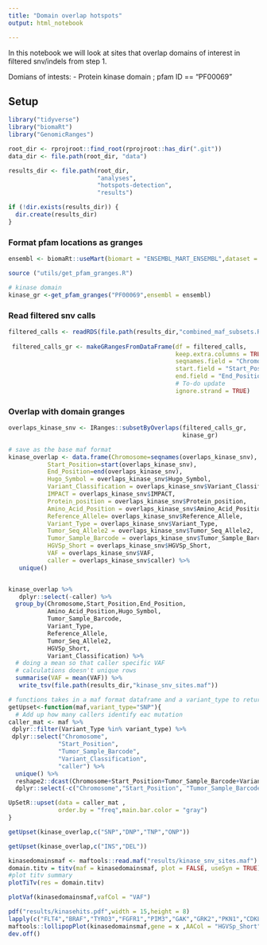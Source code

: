```yaml
---
title: "Domain overlap hotspots"
output: html_notebook

---
```


In this notebook we will look at sites that overlap domains of interest in filtered snv/indels from step 1.

Domians of intests:
- Protein kinase domain ; pfam ID == "PF00069"


## Setup
```r
library("tidyverse")
library("biomaRt")
library("GenomicRanges")

root_dir <- rprojroot::find_root(rprojroot::has_dir(".git"))
data_dir <- file.path(root_dir, "data")

results_dir <- file.path(root_dir,
                         "analyses",
                         "hotspots-detection",
                         "results")

if (!dir.exists(results_dir)) {
  dir.create(results_dir)
}

```

### Format pfam locations as granges
```r
ensembl <- biomaRt::useMart(biomart = "ENSEMBL_MART_ENSEMBL",dataset = "hsapiens_gene_ensembl",host="ensembl.org")

source ("utils/get_pfam_granges.R")

# kinase domain 
kinase_gr <-get_pfam_granges("PF00069",ensembl = ensembl)

```

### Read filtered snv calls
```r
filtered_calls <- readRDS(file.path(results_dir,"combined_maf_subsets.RDS")) 
 
 filtered_calls_gr <- makeGRangesFromDataFrame(df = filtered_calls,
                                               keep.extra.columns = TRUE,
                                               seqnames.field = "Chromosome",
                                               start.field = "Start_Position",
                                               end.field = "End_Position",
                                               # To-do update
                                               ignore.strand = TRUE)

```


### Overlap with domain granges 
```r
overlaps_kinase_snv <- IRanges::subsetByOverlaps(filtered_calls_gr,
                                                 kinase_gr)

# save as the base maf format
kinase_overlap <- data.frame(Chromosome=seqnames(overlaps_kinase_snv),
           Start_Position=start(overlaps_kinase_snv),
           End_Position=end(overlaps_kinase_snv),
           Hugo_Symbol = overlaps_kinase_snv$Hugo_Symbol,
           Variant_Classification = overlaps_kinase_snv$Variant_Classification,
           IMPACT = overlaps_kinase_snv$IMPACT,
           Protein_position = overlaps_kinase_snv$Protein_position,
           Amino_Acid_Position = overlaps_kinase_snv$Amino_Acid_Position,
           Reference_Allele= overlaps_kinase_snv$Reference_Allele,
           Variant_Type = overlaps_kinase_snv$Variant_Type,
           Tumor_Seq_Allele2 = overlaps_kinase_snv$Tumor_Seq_Allele2,
           Tumor_Sample_Barcode = overlaps_kinase_snv$Tumor_Sample_Barcode,
           HGVSp_Short = overlaps_kinase_snv$HGVSp_Short,
           VAF = overlaps_kinase_snv$VAF,
           caller = overlaps_kinase_snv$caller) %>%
   unique() 


kinase_overlap %>%
   dplyr::select(-caller) %>%
  group_by(Chromosome,Start_Position,End_Position,
           Amino_Acid_Position,Hugo_Symbol,
           Tumor_Sample_Barcode,
           Variant_Type,
           Reference_Allele,
           Tumor_Seq_Allele2,
           HGVSp_Short,
           Variant_Classification) %>%
  # doing a mean so that caller specific VAF 
  # calculations doesn't unique rows
  summarise(VAF = mean(VAF)) %>%
   write_tsv(file.path(results_dir,"kinase_snv_sites.maf"))

```

```r
# functions takes in a maf format dataframe and a variant_type to return an upset plot
getUpset<-function(maf,variant_type="SNP"){
  # Add up how many callers identify eac mutation
caller_mat <- maf %>% 
 dplyr::filter(Variant_Type %in% variant_type) %>%  
 dplyr::select("Chromosome",
              "Start_Position",
              "Tumor_Sample_Barcode", 
              "Variant_Classification",
              "caller") %>%
  unique() %>%
  reshape2::dcast(Chromosome+Start_Position+Tumor_Sample_Barcode+Variant_Classification ~ caller,fun.aggregate = length) %>%
  dplyr::select(-c("Chromosome","Start_Position", "Tumor_Sample_Barcode", "Variant_Classification"))

UpSetR::upset(data = caller_mat ,
              order.by = "freq",main.bar.color = "gray")
}
```

```r
getUpset(kinase_overlap,c("SNP","DNP","TNP","ONP"))
```

```r
getUpset(kinase_overlap,c("INS","DEL"))
```



```r
kinasedomainsmaf <- maftools::read.maf("results/kinase_snv_sites.maf")
domain.titv = titv(maf = kinasedomainsmaf, plot = FALSE, useSyn = TRUE)
#plot titv summary
plotTiTv(res = domain.titv)

```

```r
plotVaf(kinasedomainsmaf,vafCol = "VAF")

```
```r
pdf("results/kinasehits.pdf",width = 15,height = 8)
lapply(c("FLT4","BRAF","TYRO3","FGFR1","PIM3","GAK","GRK2","PKN1","CDKL4","RPS6KA4"),function(x){
maftools::lollipopPlot(kinasedomainsmaf,gene = x ,AACol = "HGVSp_Short")})
dev.off()
```

